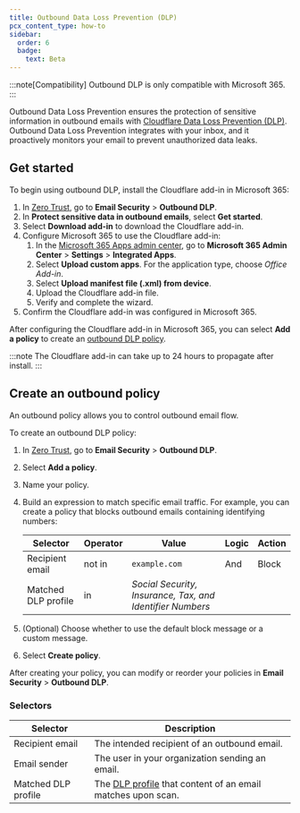 ```yaml
---
title: Outbound Data Loss Prevention (DLP)
pcx_content_type: how-to
sidebar:
  order: 6
  badge:
    text: Beta
---
```



:::note[Compatibility]
Outbound DLP is only compatible with Microsoft 365.
:::

Outbound Data Loss Prevention ensures the protection of sensitive information in outbound emails with [Cloudflare Data Loss Prevention (DLP)](/cloudflare-one/policies/data-loss-prevention/). Outbound Data Loss Prevention integrates with your inbox, and it proactively monitors your email to prevent unauthorized data leaks.

## Get started

To begin using outbound DLP, install the Cloudflare add-in in Microsoft 365:

1. In [Zero Trust](https://one.dash.cloudflare.com), go to **Email Security** > **Outbound DLP**.
2. In **Protect sensitive data in outbound emails**, select **Get started**.
3. Select **Download add-in** to download the Cloudflare add-in.
4. Configure Microsoft 365 to use the Cloudflare add-in:
   1. In the [Microsoft 365 Apps admin center](https://config.office.com/), go to **Microsoft 365 Admin Center** > **Settings** > **Integrated Apps**.
   2. Select **Upload custom apps**. For the application type, choose _Office Add-in_.
   3. Select **Upload manifest file (.xml) from device**.
   4. Upload the Cloudflare add-in file.
   5. Verify and complete the wizard.
5. Confirm the Cloudflare add-in was configured in Microsoft 365.

After configuring the Cloudflare add-in in Microsoft 365, you can select **Add a policy** to create an [outbound DLP policy](#create-an-outbound-policy).

:::note
The Cloudflare add-in can take up to 24 hours to propagate after install.
:::

## Create an outbound policy

An outbound policy allows you to control outbound email flow.

To create an outbound DLP policy:

1. In [Zero Trust](https://one.dash.cloudflare.com), go to **Email Security** > **Outbound DLP**.
2. Select **Add a policy**.
3. Name your policy.
4. Build an expression to match specific email traffic. For example, you can create a policy that blocks outbound emails containing identifying numbers:

   | Selector            | Operator | Value                                                     | Logic | Action |
   | ------------------- | -------- | --------------------------------------------------------- | ----- | ------ |
   | Recipient email     | not in   | `example.com`                                             | And   | Block  |
   | Matched DLP profile | in       | _Social Security, Insurance, Tax, and Identifier Numbers_ |       |        |

5. (Optional) Choose whether to use the default block message or a custom message.
6. Select **Create policy**.

After creating your policy, you can modify or reorder your policies in **Email Security** > **Outbound DLP**.

### Selectors

| Selector            | Description                                                                                                                |
| ------------------- | -------------------------------------------------------------------------------------------------------------------------- |
| Recipient email     | The intended recipient of an outbound email.                                                                               |
| Email sender        | The user in your organization sending an email.                                                                            |
| Matched DLP profile | The [DLP profile](/cloudflare-one/policies/data-loss-prevention/dlp-profiles/) that content of an email matches upon scan. |

